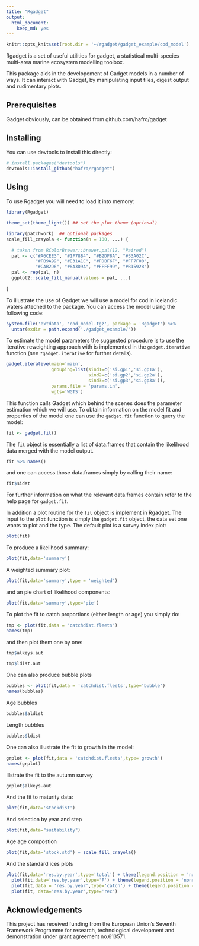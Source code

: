 ```yaml
---
title: "Rgadget"
output: 
  html_document: 
    keep_md: yes
---
```


```r
knitr::opts_knit$set(root.dir = '~/rgadget/gadget_example/cod_model')  # with something else than `getwd()`
```

Rgadget is a set of useful utilities for gadget, a statistical
multi-species multi-area marine ecosystem modelling toolbox.

This package aids in the developement of Gadget models in a number of
ways. It can interact with Gadget, by manipulating input files, digest
output and rudimentary plots.

Prerequisites
-------------
Gadget obviously, can be obtained from github.com/hafro/gadget

Installing
----------
You can use devtools to install this directly:

```r
# install.packages("devtools")
devtools::install_github("hafro/rgadget")
```


Using
-----
To use Rgadget you will need to load it into memory:
```r
library(Rgadget)

theme_set(theme_light()) ## set the plot theme (optional)

library(patchwork)  ## optional packages 
scale_fill_crayola <- function(n = 100, ...) {
  
  # taken from RColorBrewer::brewer.pal(12, "Paired")
  pal <- c("#A6CEE3", "#1F78B4", "#B2DF8A", "#33A02C",
           "#FB9A99", "#E31A1C", "#FDBF6F", "#FF7F00",
           "#CAB2D6", "#6A3D9A", "#FFFF99", "#B15928")
  pal <- rep(pal, n)
  ggplot2::scale_fill_manual(values = pal, ...)
  
}
```


To illustrate the use of Gadget we will use a model for cod in Icelandic waters atteched to the package. You can access the model using the following code: 
```r
system.file('extdata', 'cod_model.tgz', package = 'Rgadget') %>% 
  untar(exdir = path.expand('./gadget_example/'))

```

To estimate the model parameters the suggested procedure is to use the iterative reweighting approach with is implemented in the `gadget.iterative` function (see `?gadget.iterative` for further details).


```r
gadget.iterative(main='main',
                 grouping=list(sind1=c('si.gp1','si.gp1a'),
                               sind2=c('si.gp2','si.gp2a'),
                               sind3=c('si.gp3','si.gp3a')),
                 params.file = 'params.in',
                 wgts='WGTS')
```

This function calls Gadget which behind the scenes does the parameter estimation which we will use. To obtain information on the model fit and properties of the model one can use the `gadget.fit` function to query the model:

```r
fit <- gadget.fit()
```

The `fit` object is essentially a list of data.frames that contain the likelihood data merged with the model output. 

```r
fit %>% names()
```

and one can access those data.frames simply by calling their name:
```r
fit$sidat
```

For further information on what the relevant data.frames contain refer to the help page for `gadget.fit`. 

In addition a plot routine for the `fit` object is implement in Rgadget. The input to the `plot` function is simply the `gadget.fit` object, the data set one wants to plot and the type. The default plot is a survey index plot:
```r
plot(fit)
```

To produce a likelihood summary:
```r
plot(fit,data='summary')
```

A weighted summary plot:
```r
plot(fit,data='summary',type = 'weighted')
```

and an pie chart of likelihood components:
```r
plot(fit,data='summary',type='pie')
```

To plot the fit to catch proportions (either length or age) you simply do:
```r
tmp <- plot(fit,data = 'catchdist.fleets')
names(tmp)
```

and then plot them one by one:
```r
tmp$alkeys.aut
```
```r
tmp$ldist.aut
```


One can also produce bubble plots
```r
bubbles <- plot(fit,data = 'catchdist.fleets',type='bubble')
names(bubbles)
```

Age bubbles
```r
bubbles$aldist
```

Length bubbles
```r
bubbles$ldist
```

One can also illustrate the fit to growth in the model:
```r
grplot <- plot(fit,data = 'catchdist.fleets',type='growth')
names(grplot)
```
Illstrate the fit to the autumn survey
```r
grplot$alkeys.aut
```

And the fit to maturity data:
```r
plot(fit,data='stockdist')
```

And selection by year and step
```r
plot(fit,data="suitability")

```

Age age compostion
```r
plot(fit,data='stock.std') + scale_fill_crayola()

```


And the standard ices plots
```r
plot(fit,data='res.by.year',type='total') + theme(legend.position = 'none') +
  plot(fit,data='res.by.year',type='F') + theme(legend.position = 'none') +
  plot(fit,data = 'res.by.year',type='catch') + theme(legend.position = 'none') +
  plot(fit, data='res.by.year',type='rec')

```



Acknowledgements
----------------

This project has received funding from the European Union’s Seventh Framework
Programme for research, technological development and demonstration under grant
agreement no.613571.
